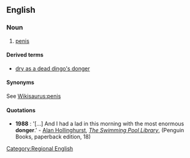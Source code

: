 ==English==
===Noun===
{{en-noun}}

#{{context|Africa|AU|informal}} [[penis]]

====Derived terms====
*[[dry as a dead dingo's donger]]

====Synonyms====
See [[Wikisaurus:penis]]

====Quotations====
*'''1988''' : '[...] And I had a lad in this morning with the most enormous '''donger'''.' - [[w:Alan Hollinghurst|Alan Hollinghurst]], ''[[w:The Swimming Pool Library|The Swimming Pool Library]]'', (Penguin Books, paperback edition, 18)

[[Category:Regional English]]